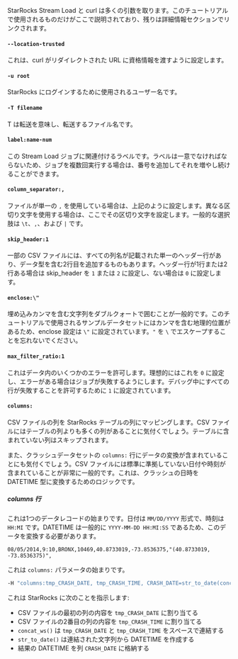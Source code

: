 StarRocks Stream Load と curl は多くの引数を取ります。このチュートリアルで使用されるものだけがここで説明されており、残りは詳細情報セクションでリンクされます。

#### `--location-trusted`

これは、curl がリダイレクトされた URL に資格情報を渡すように設定します。

#### `-u root`

StarRocks にログインするために使用されるユーザー名です。

#### `-T filename`

T は転送を意味し、転送するファイル名です。

#### `label:name-num`

この Stream Load ジョブに関連付けるラベルです。ラベルは一意でなければならないため、ジョブを複数回実行する場合は、番号を追加してそれを増やし続けることができます。

#### `column_separator:,`

ファイルが単一の `,` を使用している場合は、上記のように設定します。異なる区切り文字を使用する場合は、ここでその区切り文字を設定します。一般的な選択肢は `\t`、`,`、および `|` です。

#### `skip_header:1`

一部の CSV ファイルには、すべての列名が記載された単一のヘッダー行があり、データ型を含む2行目を追加するものもあります。ヘッダー行が1行または2行ある場合は skip_header を `1` または `2` に設定し、ない場合は `0` に設定します。

#### `enclose:\"`

埋め込みカンマを含む文字列をダブルクォートで囲むことが一般的です。このチュートリアルで使用されるサンプルデータセットにはカンマを含む地理的位置があるため、enclose 設定は `\"` に設定されています。`"` を `\` でエスケープすることを忘れないでください。

#### `max_filter_ratio:1`

これはデータ内のいくつかのエラーを許可します。理想的にはこれを `0` に設定し、エラーがある場合はジョブが失敗するようにします。デバッグ中にすべての行が失敗することを許可するために `1` に設定されています。

#### `columns:`

CSV ファイルの列を StarRocks テーブルの列にマッピングします。CSV ファイルにはテーブルの列よりも多くの列があることに気付くでしょう。テーブルに含まれていない列はスキップされます。

また、クラッシュデータセットの `columns:` 行にデータの変換が含まれていることにも気付くでしょう。CSV ファイルには標準に準拠していない日付や時刻が含まれていることが非常に一般的です。これは、クラッシュの日時を DATETIME 型に変換するためのロジックです。

##### columns 行

これは1つのデータレコードの始まりです。日付は `MM/DD/YYYY` 形式で、時刻は `HH:MI` です。DATETIME は一般的に `YYYY-MM-DD HH:MI:SS` であるため、このデータを変換する必要があります。

```plaintext
08/05/2014,9:10,BRONX,10469,40.8733019,-73.8536375,"(40.8733019, -73.8536375)",
```

これは `columns:` パラメータの始まりです。

```bash
-H "columns:tmp_CRASH_DATE, tmp_CRASH_TIME, CRASH_DATE=str_to_date(concat_ws(' ', tmp_CRASH_DATE, tmp_CRASH_TIME), '%m/%d/%Y %H:%i')
```

これは StarRocks に次のことを指示します:
- CSV ファイルの最初の列の内容を `tmp_CRASH_DATE` に割り当てる
- CSV ファイルの2番目の列の内容を `tmp_CRASH_TIME` に割り当てる
- `concat_ws()` は `tmp_CRASH_DATE` と `tmp_CRASH_TIME` をスペースで連結する
- `str_to_date()` は連結された文字列から DATETIME を作成する
- 結果の DATETIME を列 `CRASH_DATE` に格納する